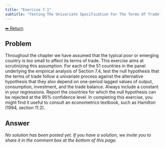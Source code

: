 ```yaml
---
title: "Exercise 7.1"
subtitle: "Testing The Univariate Specification For The Terms Of Trade"
---
```

<a class="return-button" href="index.qmd">⬅ Return</a>

## Problem

Throughout the chapter we have assumed that the typical poor or emerging country is too small to affect its terms of trade. This exercise aims at scrutinizing this assumption. For each of the 51 countries in the panel underlying the empirical analysis of Section 7.4, test the null hypothesis that the terms of trade  follow a univariate process against the alternative hypothesis that they also  depend on one-period lagged  values of  output, consumption, investment, and the trade balance. Always include a constant in your regressions.  Report the countries for which the null hypothesis can be rejected at the 95\% confidence level.  In completing this exercise, you might find it useful to consult an econometrics textbook, such as Hamilton (1994, section 11.2). 

## Answer

_No solution has been posted yet. If you have a solution, we invite you to share it in the comment box at the bottom of this page._